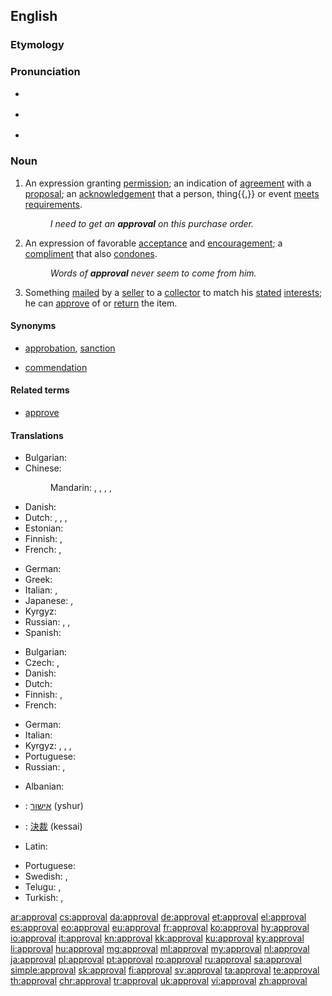 ==English==

===Etymology===
{{suffix|approve|al|lang=en}}

===Pronunciation===
* {{a|UK}} {{IPA|/əˈpɹuːvəl/|lang=en}}
* {{a|US}} {{IPA|/əˈpɹuvəl/|lang=en}}
* {{audio|en-us-approval.ogg|Audio (US)|lang=en}}

===Noun===
{{en-noun}}

# An expression granting [[permission]]; an indication of [[agreement]] with a [[proposal]]; an [[acknowledgement]] that a person, thing{{,}} or event [[meet]]s [[requirement]]s.
#: ''I need to get an '''approval''' on this purchase order.''
# An expression of favorable [[acceptance]] and [[encouragement]]; a [[compliment]] that also [[condone]]s.
#: ''Words of '''approval''' never seem to come from him.''
# {{context|especially|philately|lang=en}} Something [[mail]]ed by a [[seller]] to a [[collector]] to match his [[state]]d [[interest]]s; he can [[approve]] of or [[return]] the item.

====Synonyms====
* {{sense|expression granting permission or indicating agreement}} [[approbation]], [[sanction]]
* {{sense|expression of favorable acceptance and encouragement}} [[commendation]]

====Related terms====
* [[approve]]

====Translations====
{{trans-top|permission}}
* Bulgarian: {{t+|bg|разрешение}}
* Chinese:
*: Mandarin: {{t|cmn|贊同|sc=Hani}}, {{t+|cmn|赞同|tr=zàntóng|sc=Hani}}, {{t+|cmn|批准|tr=pīzhǔn|sc=Hani}}, {{t|cmn|贊成|sc=Hani}}, {{t+|cmn|赞成|tr=zànchéng|sc=Hani}}
* Danish: {{t|da|godkendelse|c}}
* Dutch: {{t+|nl|goedkeuring|f}}, {{t+|nl|toestemming|f}}, {{t|nl|instemming|f}}, {{t+|nl|permissie|f}}
* Estonian: {{t+|et|heakskiitmine}}
* Finnish: {{t|fi|hyväksyminen}}, {{t|fi|hyväksyntä}}
* French: {{t+|fr|agrément|m}}, {{t+|fr|approbation|f}}
{{trans-mid}}
* German: {{t+|de|Genehmigung|f}}
* Greek: {{t+|el|έγκριση|f|tr=egkrisi}}
* Italian: {{t+|it|permesso|m}}, {{t+|it|approvazione|f}}
* Japanese: {{t+|ja|賛成|tr=さんせい, sansei|sc=Jpan}}, {{t+|ja|承認|tr=しょうにん, shōnin|sc=Jpan}}
* Kyrgyz: {{t+|ky|уруксат}}
* Russian: {{t+|ru|одобрение|n|tr=odobrénije|sc=Cyrl}}, {{t+|ru|разрешение|n|tr=razrešénije|sc=Cyrl}}, {{t+|ru|утверждение|n|tr=utverždénije|sc=Cyrl}}
* Spanish: {{t+|es|aprobación|f}}
{{trans-bottom}}

{{trans-top|acceptance}}
* Bulgarian: {{t+|bg|съгласие}}
* Czech: {{t|cs|schválení}}, {{t+|cs|souhlas}}
* Danish: {{t|da|anerkendelse|c}}
* Dutch: {{t+|nl|goedkeuring|f}}
* Finnish: {{t|fi|hyväksyminen}}, {{t|fi|hyväksyntä}}
* French: {{t+|fr|approbation|f}}
{{trans-mid}}
* German: {{t+|de|Zustimmung|f}}
* Italian: {{t+|it|approvazione|f}}
* Kyrgyz: {{t+|ky|жактыруу}}, {{t+|ky|жактыруу}}, {{t+|ky|макулдук берүү}}, {{t+|ky|макулдук берүү}}
* Portuguese: {{t+|pt|aprovação|f}}
* Russian: {{t+|ru|одобрение|n|tr=odobrénije|sc=Cyrl}}, {{t+|ru|согласие|n|tr=soglásije|sc=Cyrl}}
{{trans-bottom}}

{{trans-top|item sent to a collector}}
{{trans-mid}}
{{trans-bottom}}

{{checktrans-top}}
* Albanian: {{t-check|sq|aprovim}}
* {{ttbc|he}}: [[אישור]] (yshur) {{g|m}}
* {{ttbc|ja}}: [[決裁]] (kessai)
* Latin: {{t-check|la|approbatio|approbātiō|f}}
{{trans-mid}}
* Portuguese: {{t-check|pt|aprovação}}
* Swedish: {{t-check|sv|instämmande}}, {{t-check|sv|godkännande}}
* Telugu: {{t+check|te|అనుమతి|tr=anumati}}, {{t+check|te|సమ్మతి|tr=sammati}}
* Turkish: {{t-check|tr|izin}}, {{t-check|tr|onay}}
{{trans-bottom}}


[[ar:approval]]
[[cs:approval]]
[[da:approval]]
[[de:approval]]
[[et:approval]]
[[el:approval]]
[[es:approval]]
[[eo:approval]]
[[eu:approval]]
[[fr:approval]]
[[ko:approval]]
[[hy:approval]]
[[io:approval]]
[[it:approval]]
[[kn:approval]]
[[kk:approval]]
[[ku:approval]]
[[ky:approval]]
[[li:approval]]
[[hu:approval]]
[[mg:approval]]
[[ml:approval]]
[[my:approval]]
[[nl:approval]]
[[ja:approval]]
[[pl:approval]]
[[pt:approval]]
[[ro:approval]]
[[ru:approval]]
[[sa:approval]]
[[simple:approval]]
[[sk:approval]]
[[fi:approval]]
[[sv:approval]]
[[ta:approval]]
[[te:approval]]
[[th:approval]]
[[chr:approval]]
[[tr:approval]]
[[uk:approval]]
[[vi:approval]]
[[zh:approval]]